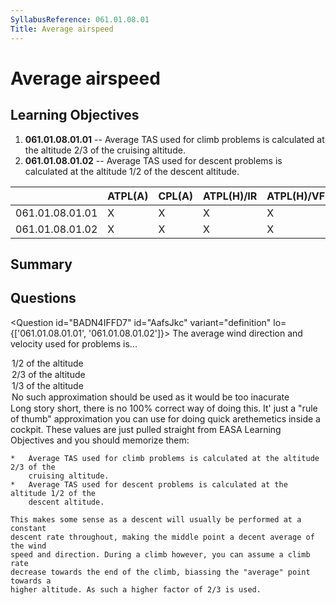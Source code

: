 ```yaml
---
SyllabusReference: 061.01.08.01
Title: Average airspeed
---
```


# Average airspeed

## Learning Objectives

1.  **061.01.08.01.01** -- Average TAS used for climb problems is calculated at
    the altitude 2/3 of the cruising altitude.
2.  **061.01.08.01.02** -- Average TAS used for descent problems is calculated at
    the altitude 1/2 of the descent altitude.

|                 | ATPL(A) | CPL(A) | ATPL(H)/IR | ATPL(H)/VFR | CPL(H) | IR | CBIR(A) |
| --------------- | ------- | ------ | ---------- | ----------- | ------ | -- | ------- |
| 061.01.08.01.01 | X       | X      | X          | X           | X      |    |         |
| 061.01.08.01.02 | X       | X      | X          | X           | X      |    |         |

## Summary

## Questions

<Question id="BADN4IFFD7" id="AafsJkc" variant="definition" lo={['061.01.08.01.01', '061.01.08.01.02']}>
  <Text variant="oneCorrect">The average wind direction and velocity used for <Subject /> problems is...</Text>
  <Option id="AafsJkc-1" subject={[['descent']]}>1/2 of the <Subject /> altitude</Option>
  <Option id="AafsJkc-2" subject={[['climb']]}>2/3 of the <Subject /> altitude</Option>
  <Option id="AafsJkc-3">1/3 of the <Subject /> altitude</Option>
  <Option id="AafsJkc-4">No such approximation should be used as it would be too inacurate</Option>

  <Explanation>
    Long story short, there is no 100% correct way of doing this. It' just a "rule of thumb"
    approximation you can use for doing quick arethemetics inside a cockpit. These values are just
    pulled straight from EASA Learning Objectives and you should memorize them:

    *   Average TAS used for climb problems is calculated at the altitude 2/3 of the
        cruising altitude.
    *   Average TAS used for descent problems is calculated at the altitude 1/2 of the
        descent altitude.

    This makes some sense as a descent will usually be performed at a constant
    descent rate throughout, making the middle point a decent average of the wind
    speed and direction. During a climb however, you can assume a climb rate
    decrease towards the end of the climb, biassing the "average" point towards a
    higher altitude. As such a higher factor of 2/3 is used.
  </Explanation>
</Question>
